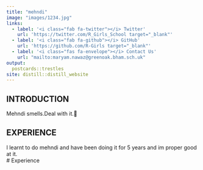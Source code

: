 ```yaml
---
title: "mehndi"
image: "images/1234.jpg"
links:
  - label: '<i class="fab fa-twitter"></i> Twitter'
    url: 'https://twitter.com/R_Girls_School target="_blank"'
  - label: '<i class="fab fa-github"></i> GitHub'
    url: 'https://github.com/R-Girls target="_blank"'
  - label: '<i class="fas fa-envelope"></i> Contact Us'
    url: "mailto:maryam.nawaz@greenoak.bham.sch.uk"
output:
  postcards::trestles
site: distill::distill_website
---
```

 
## INTRODUCTION

Mehndi smells.Deal with it.🤮

## EXPERIENCE

I learnt to do mehndi and have been doing it for 5 years and im proper good at it.  
# Experience



